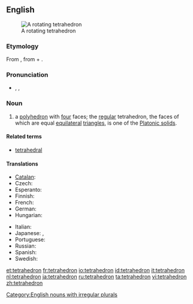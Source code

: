 {{wikipedia}}
==English==
[[Image:120px-Tetrahedron-slowturn.gif|thumb|A rotating tetrahedron]]

===Etymology===
From {{etyl|grc}} {{term|τετράεδρον|tr=tetraedron|sc=Polytonic||triangle-based pyramid}}, from {{term|τετράς|tr=tetras|sc=Polytonic||four}} + {{term|ἕδρα|tr=hedra|sc=Grek||seat}}.

===Pronunciation===
* {{enPR|tĕtrəhē'drən}}, {{IPA|/tɛtrəˈhiːdrən/}}, {{SAMPA|/tE.tr@."hi.dr@n/}}

===Noun===
{{en-noun|pl2=tetrahedra}}

# {{geometry}} a [[polyhedron]] with [[four]] faces; the [[regular]] tetrahedron, the faces of which are equal [[equilateral]] [[triangle]]s, is one of the [[Platonic solid]]s.

====Related terms====
* [[tetrahedral]]

====Translations====
{{trans-top|polyhedron}}
* [[Catalan]]: {{t|ca|tetràedre|m}}
* Czech: {{t-|cs|čtyřstěn|m}}
* Esperanto: {{t|eo|kvaredro|xs=Esperanto}}
* Finnish: {{t-|fi|tetraedri}}
* French: {{t+|fr|tétraèdre|m}}
* German: {{t-|de|Tetraeder|n}}
* Hungarian: {{t-|hu|tetraéder}}
{{trans-mid}}
* Italian: {{t+|it|tetraedro|m}}
* Japanese: {{t|ja|四面体|tr=shimentai}}, {{t|ja|三角錐|tr=sankakusui}}
* Portuguese: {{t+|pt|tetraedro|m}}
* Russian: {{t|ru|тетраэдр|m|tr=tetraédr}}
* Spanish: {{t+|es|tetraedro|m}}
* Swedish: {{t+|sv|tetraeder|c}}
{{trans-bottom}}

[[Category:English nouns with irregular plurals]]

[[et:tetrahedron]]
[[fr:tetrahedron]]
[[io:tetrahedron]]
[[id:tetrahedron]]
[[it:tetrahedron]]
[[nl:tetrahedron]]
[[ja:tetrahedron]]
[[ru:tetrahedron]]
[[ta:tetrahedron]]
[[vi:tetrahedron]]
[[zh:tetrahedron]]